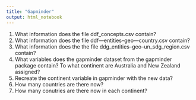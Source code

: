 ```yaml
---
title: "Gapminder"
output: html_notebook
---
```


1.  What information does the file ddf_concepts.csv contain?
2.  What information does the file ddf---entities--geo---country.csv
    contain?
3.  What information does the the file
    ddg_entities--geo--un_sdg_region.csv contain?
4.  What variables does the gapminder dataset from the gapminder package
    contain? To what continent are Australia and New Zealand assigned?
5.  Recreate the continent variable in gapminder with the new data?
6.  How many countries are there now?
7.  How many conutries are there now in each continent?
